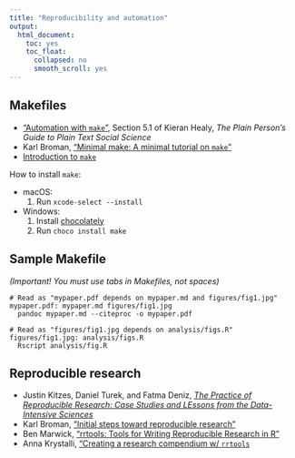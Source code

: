 ```yaml
---
title: "Reproducibility and automation"
output:
  html_document:
    toc: yes
    toc_float:
      collapsed: no
      smooth_scroll: yes
---
```


## Makefiles

- ["Automation with `make`"](https://plain-text.co/pull-it-together.html), Section 5.1 of Kieran Healy, *The Plain Person's Guide to Plain Text Social Science*
- Karl Broman, ["Minimal make: A minimal tutorial on `make`"](https://kbroman.org/minimal_make/)
- [Introduction to `make`](http://www2.stat.duke.edu/~cr173/Sta523_Fa15/make_intro.html)

How to install `make`:

- macOS:
    1. Run `xcode-select --install`
- Windows: 
    1. Install [chocolately](https://chocolatey.org/install)
    2. Run `choco install make`

## Sample Makefile

*(Important! You must use tabs in Makefiles, not spaces)*

```make
# Read as "mypaper.pdf depends on mypaper.md and figures/fig1.jpg"
mypaper.pdf: mypaper.md figures/fig1.jpg
  pandoc mypaper.md --citeproc -o mypaper.pdf

# Read as "figures/fig1.jpg depends on analysis/figs.R"
figures/fig1.jpg: analysis/figs.R 
  Rscript analysis/fig.R
```

## Reproducible research

- Justin Kitzes, Daniel Turek, and Fatma Deniz, [*The Practice of Reproducible Research: Case Studies and LEssons from the Data-Intensive Sciences*](http://www.practicereproducibleresearch.org/)
- Karl Broman, ["Initial steps toward reproducible research"](https://kbroman.org/steps2rr/)
- Ben Marwick, ["rrtools: Tools for Writing Reproducible Research in R"](https://github.com/benmarwick/rrtools)
- Anna Krystalli, ["Creating a research compendium w/ `rrtools`](https://annakrystalli.me/rrresearch/10_compendium.html)
